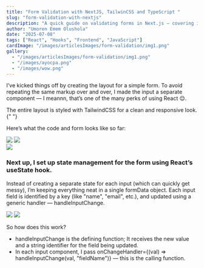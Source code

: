 ```yaml
---
title: "Form Validation with NextJS, TailwinCSS and TypeScript "
slug: "form-validation-with-nextjs"
description: "A quick guide on validating forms in Next.js — covering input handling, error display, and clean UI feedback."
author: "Umoren Emem Olushola"
date: "2025-07-08"
tags: ["React", "Hooks", "Frontend", "JavaScript"]
cardImage: "/images/articlesImages/form-validation/img1.png"
gallery:
  - "/images/articlesImages/form-validation/img1.png"
  - "/images/ayocpa.png"
  - "/images/wow.png"
---
```


<div className="flex flex-col gap-3">
  <p>
    I’ve kicked things off by creating the layout for a simple form. To avoid
    repeating the same markup over and over, I made the input a separate
    component — I meannn, that’s one of the many perks of using React 😌.
  </p>
  <p>
    The entire layout is styled with TailwindCSS for a clean and responsive
    look.{" "}
  </p>
</div>

Here’s what the code and form looks like so far:

<div className="flex gap-4 mt-6">
  <img
    src="/images/articlesImages/form-validation/pageCode.png"
    className="w-1/2"
  />
  <img
    src="/images/articlesImages/form-validation/inputComp.png"
    className="w-1/2"
  />
</div>

<div className="flex justify-center mt-5">
  <img
    src="/images/articlesImages/form-validation/img1.png"
    className="w-1/2"
  />
</div>


<div className="mt-5">
  <h3 className="mb-5">
    Next up, I set up state management for the form using React’s useState hook.
  </h3>
  <p>
    Instead of creating a separate state for each input (which can quickly get
    messy), I’m keeping everything neat in a single formData object. Each input
    field is identified by a key (like "name", "email", etc.), and updated using
    a generic handler — handleInputChange.
  </p>
</div>

<div className="flex gap-4 mt-6">
  <img
    src="/images/articlesImages/form-validation/handleFunc.png"
    className="w-1/2"
  />
  <img
    src="/images/articlesImages/form-validation/inputComp.png"
    className="w-1/2"
  />
</div>

<div className="mt-5">
  <p>So how does this work?</p>
  <ul className="list-disc list-outside ml-6">
    <li>
      handleInputChange is the defining function; It receives the new value and
      a string identifier for the field being updated.
    </li>
    <li>
    In each input component, I pass onChangeHandler={(val) => handleInputChange(val, "fieldName")} — this is the calling function.
    </li>
  </ul>
</div>
